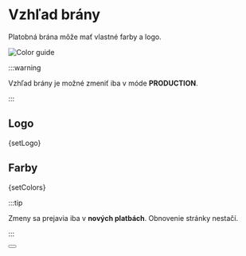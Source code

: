 
# Vzhľad brány

Platobná brána môže mať vlastné farby a logo.

![Color guide](@site/docs/assets/color_guide_en.png)

:::warning

Vzhľad brány je možné zmeniť iba v móde **PRODUCTION**.

:::

## Logo


<CodeBlock language="php">{setLogo}</CodeBlock>

## Farby


<CodeBlock language="php">{setColors}</CodeBlock>


:::tip

Zmeny sa prejavia iba v **nových platbách**. Obnovenie stránky nestačí.

:::

<Button label="Prejsť na kompletnú API príručku" link="/docs/api/set-appearance"/>